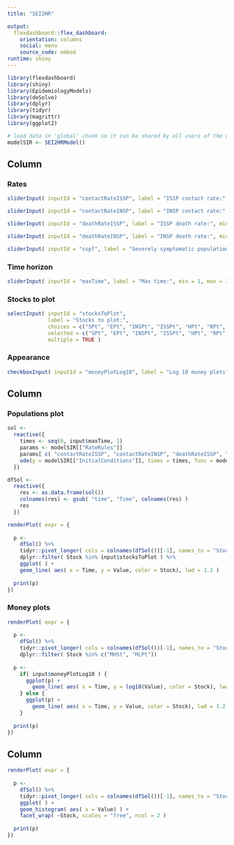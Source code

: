 ```yaml
---
title: "SEI2HR"

output: 
  flexdashboard::flex_dashboard:
    orientation: columns
    social: menu
    source_code: embed
runtime: shiny
---
```


```r
library(flexdashboard)
library(shiny)
library(EpidemiologyModels)
library(deSolve)
library(dplyr)
library(tidyr)
library(magrittr)
library(ggplot2)
```

```r
# load data in 'global' chunk so it can be shared by all users of the dashboard
modelSIR <- SEI2HRModel()
```

Column {.sidebar}
-----------------------------------------------------------------------

### Rates

```r
sliderInput( inputId = "contactRateISSP", label = "ISSP contact rate:", min = 0, max = 6, value = 0.56, step = 0.01 )

sliderInput( inputId = "contactRateINSP", label = "INSP contact rate:", min = 0, max = 6, value = 0.56, step = 0.01 )

sliderInput( inputId = "deathRateISSP", label = "ISSP death rate:", min = 0, max = 1, value = 0.035, step = 0.001 )

sliderInput( inputId = "deathRateINSP", label = "INSP death rate:", min = 0, max = 1, value = 0.015, step = 0.001 )

sliderInput( inputId = "sspf", label = "Severely symptomatic population fraction:", min = 0, max = 1, value = 0.2, step = 0.01 )
```

### Time horizon

```r
sliderInput( inputId = "maxTime", label = "Max time:", min = 1, max = 365, value = 240, step = 1 )
```

### Stocks to plot

```r
selectInput( inputId = "stocksToPlot", 
             label = "Stocks to plot:", 
             choices = c("SPt", "EPt", "INSPt", "ISSPt", "HPt", "RPt", "DIPt" ), 
             selected = c("SPt", "EPt", "INSPt", "ISSPt", "HPt", "RPt", "DIPt" ), 
             multiple = TRUE )
```

### Appearance

```r
checkboxInput( inputId = "moneyPlotLog10", label = "Log 10 money plots?", value = TRUE )
```


Column {data-width=650}
-----------------------------------------------------------------------

### Populations plot

```r
sol <- 
  reactive({
    times <- seq(0, input$maxTime, 1) 
    params <- modelSIR[["RateRules"]]
    params[ c( "contactRateISSP", "contactRateINSP", "deathRateISSP", "deathRateISSP", "deathRateISSP", "sspf") ] <- c( input$contactRateISSP, input$contactRateINSP, input$deathRateISSP, input$deathRateISSP, input$deathRateISSP, input$sspf)
    ode(y = modelSIR[["InitialConditions"]], times = times, func = modelSIR[["RHSFunction"]], parms = params, method = "rk4" ) 
  })
```

```r
dfSol <- 
  reactive({
    res <- as.data.frame(sol()) 
    colnames(res) <- gsub( "time", "Time", colnames(res) )
    res
  })
```


```r

renderPlot( expr = {
  
  p <-
    dfSol() %>%
    tidyr::pivot_longer( cols = colnames(dfSol())[-1], names_to = "Stock", values_to = "Value" )%>% 
    dplyr::filter( Stock %in% input$stocksToPlot ) %>%
    ggplot( ) +
    geom_line( aes( x = Time, y = Value, color = Stock), lwd = 1.2 )
  
  print(p)
})
```


### Money plots

```r

renderPlot( expr = {
  
  p <-
    dfSol() %>%
    tidyr::pivot_longer( cols = colnames(dfSol())[-1], names_to = "Stock", values_to = "Value" )%>% 
    dplyr::filter( Stock %in% c("MHSt", "MLPt"))
  
  p <-
    if( input$moneyPlotLog10 ) {
      ggplot(p) +
        geom_line( aes( x = Time, y = log10(Value), color = Stock), lwd = 1.2 )
    } else {
      ggplot(p) +
        geom_line( aes( x = Time, y = Value, color = Stock), lwd = 1.2 )
    }  
  
  print(p)
})
```

Column {data-width=350}
-----------------------------------------------------------------------

```r
renderPlot( expr = {
  
  p <-
    dfSol() %>%
    tidyr::pivot_longer( cols = colnames(dfSol())[-1], names_to = "Stock", values_to = "Value" )%>% 
    ggplot( ) +
    geom_histogram( aes( x = Value) ) +
    facet_wrap( ~Stock, scales = "free", ncol = 2 )
  
  print(p)
})
```


